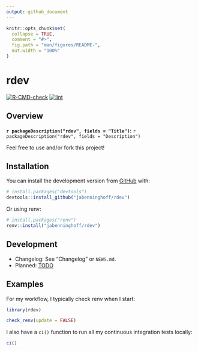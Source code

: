 ```yaml
---
output: github_document
---
```


<!-- README.md is generated from README.Rmd. Please edit that file -->

```r
knitr::opts_chunk$set(
  collapse = TRUE,
  comment = "#>",
  fig.path = "man/figures/README-",
  out.width = "100%"
)
```

# rdev

<!-- badges: start -->
[![R-CMD-check](https://github.com/jabenninghoff/rdev/workflows/R-CMD-check/badge.svg)](https://github.com/jabenninghoff/rdev/actions)
[![lint](https://github.com/jabenninghoff/rdev/workflows/lint/badge.svg)](https://github.com/jabenninghoff/rdev/actions)
<!-- badges: end -->

## Overview

**`r packageDescription("rdev", fields = "Title")`:** `r packageDescription("rdev", fields = "Description")`

Feel free to use and/or fork this project!

## Installation

You can install the development version from [GitHub](https://github.com/) with:

``` r
# install.packages("devtools")
devtools::install_github("jabenninghoff/rdev")
```

Or using renv:

``` r
# install.packages("renv")
renv::install("jabenninghoff/rdev")
```

## Development

- Changelog: See "Changelog" or `NEWS.md`.
- Planned: [TODO](TODO.md)

## Examples

For my workflow, I typically check renv when I start:

```r
library(rdev)

check_renv(update = FALSE)
```

I also have a `ci()` function to run all my continuous integration tests locally:

```r
ci()
```
